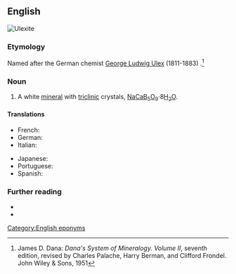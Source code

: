 ==English==
[[Image:Ulexite w-clay and realgar Hydrous sodium calcium borate Boron Kern County California 1866.jpg|thumb|Ulexite]]
{{wikipedia|lang=en}}

===Etymology===
Named after the German chemist [[w:George Ludwig Ulex|George Ludwig Ulex]] (1811-1883) {{suffix||ite|lang=en}}.<ref>James D. Dana: ''Dana's System of Mineralogy. Volume II'', seventh edition, revised by Charles Palache, Harry Berman, and Clifford Frondel. John Wiley & Sons, 1951</ref>

===Noun===
{{en-noun}}

# {{lb|en|mineral}} A white [[mineral]] with [[triclinic]] crystals, [[sodium|Na]][[calcium|Ca]][[boron|B]]<sub>5</sub>[[oxygen|O]]<sub>9</sub>·8[[water|H<sub>2</sub>O]].

====Translations====
{{trans-top|mineral}}
* French: {{t|fr|ulexite|f}}
* German: {{t|de|Ulexit|m}}
* Italian: {{t|it|ulexite|f}}
{{trans-mid}}
* Japanese: {{t|ja|曹灰硼石|tr=そうかいほうせき, sōkaihōseki|sc=Jpan}}
* Portuguese: {{t|pt|ulexita|f}}
* Spanish: {{t|es|ulexita|f}}
{{trans-bottom}}

===Further reading===
* {{R:WebMineral}}
* {{R:mindat}}
<references/>

[[Category:English eponyms]]